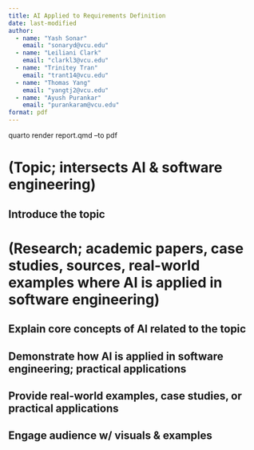 ---
title: AI Applied to Requirements Definition
date: last-modified
author:
  - name: "Yash Sonar"
    email: "sonaryd@vcu.edu"
  - name: "Leiliani Clark"
    email: "clarkl3@vcu.edu"
  - name: "Trinitey Tran"
    email: "trant14@vcu.edu"
  - name: "Thomas Yang"
    email: "yangtj2@vcu.edu"
  - name: "Ayush Purankar"
    email: "purankaram@vcu.edu"
format: pdf
---

quarto render report.qmd --to pdf

# (Topic; intersects AI & software engineering)

## Introduce the topic

# (Research; academic papers, case studies, sources, real-world examples where AI is applied in software engineering)

## Explain core concepts of AI related to the topic
## Demonstrate how AI is applied in software engineering; practical applications
## Provide real-world examples, case studies, or practical applications
## Engage audience w/ visuals & examples 